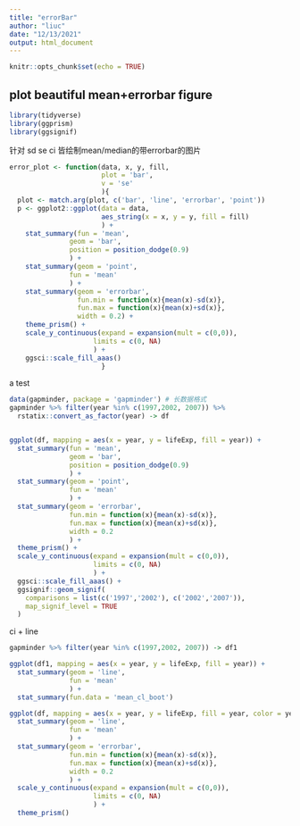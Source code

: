 ```yaml
---
title: "errorBar"
author: "liuc"
date: "12/13/2021"
output: html_document
---
```


```r
knitr::opts_chunk$set(echo = TRUE)
```

## plot beautiful mean+errorbar figure

```r
library(tidyverse)
library(ggprism)
library(ggsignif)
```


针对 sd se ci 皆绘制mean/median的带errorbar的图片

```r
error_plot <- function(data, x, y, fill, 
                       plot = 'bar',
                       v = 'se'
                       ){
  plot <- match.arg(plot, c('bar', 'line', 'errorbar', 'point'))
  p <- ggplot2::ggplot(data = data, 
                       aes_string(x = x, y = y, fill = fill)
                       ) +
    stat_summary(fun = 'mean',
               geom = 'bar',
               position = position_dodge(0.9)
               ) +
    stat_summary(geom = 'point',
               fun = 'mean'
               ) +
    stat_summary(geom = 'errorbar',
                 fun.min = function(x){mean(x)-sd(x)},
                 fun.max = function(x){mean(x)+sd(x)},
                 width = 0.2) +
    theme_prism() +
    scale_y_continuous(expand = expansion(mult = c(0,0)), 
                     limits = c(0, NA)
                     ) +
    ggsci::scale_fill_aaas()
                       }
```

a test

```r
data(gapminder, package = 'gapminder') # 长数据格式
gapminder %>% filter(year %in% c(1997,2002, 2007)) %>% 
  rstatix::convert_as_factor(year) -> df


ggplot(df, mapping = aes(x = year, y = lifeExp, fill = year)) + 
  stat_summary(fun = 'mean',
               geom = 'bar',
               position = position_dodge(0.9)
               ) +
  stat_summary(geom = 'point',
               fun = 'mean'
               ) +
  stat_summary(geom = 'errorbar',
               fun.min = function(x){mean(x)-sd(x)},
               fun.max = function(x){mean(x)+sd(x)},
               width = 0.2
               ) +
  theme_prism() +
  scale_y_continuous(expand = expansion(mult = c(0,0)), 
                     limits = c(0, NA)
                     ) +
  ggsci::scale_fill_aaas() +
  ggsignif::geom_signif(
    comparisons = list(c('1997','2002'), c('2002','2007')),
    map_signif_level = TRUE
  )
```

ci + line

```r
gapminder %>% filter(year %in% c(1997,2002, 2007)) -> df1

ggplot(df1, mapping = aes(x = year, y = lifeExp, fill = year)) + 
  stat_summary(geom = 'line',
               fun = 'mean'
               ) +
  stat_summary(fun.data = 'mean_cl_boot')
```

```r
ggplot(df, mapping = aes(x = year, y = lifeExp, fill = year, color = year, group=1)) + 
  stat_summary(geom = 'line',
               fun = 'mean'
               ) +
  stat_summary(geom = 'errorbar',
               fun.min = function(x){mean(x)-sd(x)},
               fun.max = function(x){mean(x)+sd(x)},
               width = 0.2
               ) +
  scale_y_continuous(expand = expansion(mult = c(0,0)),
                     limits = c(0, NA)
                     ) +
  theme_prism()
```



